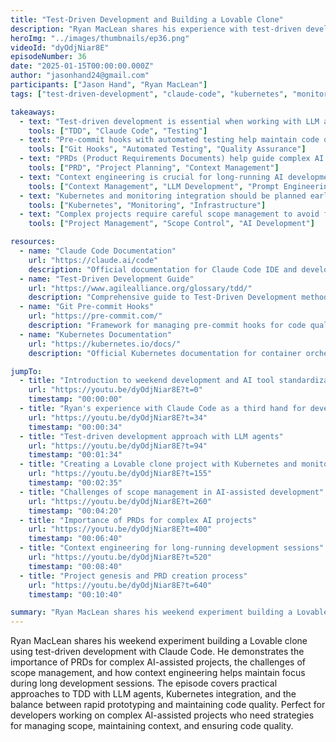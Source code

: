 ```yaml
---
title: "Test-Driven Development and Building a Lovable Clone"
description: "Ryan MacLean shares his experience with test-driven development using Claude Code, demonstrating how to build a Lovable clone with Kubernetes, monitoring, and the importance of PRDs for complex AI-assisted projects."
heroImg: "../images/thumbnails/ep36.png"
videoId: "dyOdjNiar8E"
episodeNumber: 36
date: "2025-01-15T00:00:00.000Z"
author: "jasonhand24@gmail.com"
participants: ["Jason Hand", "Ryan MacLean"]
tags: ["test-driven-development", "claude-code", "kubernetes", "monitoring", "ai-development"]

takeaways:
  - text: "Test-driven development is essential when working with LLM agents to ensure code quality and functionality"
    tools: ["TDD", "Claude Code", "Testing"]
  - text: "Pre-commit hooks with automated testing help maintain code quality in AI-assisted development"
    tools: ["Git Hooks", "Automated Testing", "Quality Assurance"]
  - text: "PRDs (Product Requirements Documents) help guide complex AI projects and maintain context"
    tools: ["PRD", "Project Planning", "Context Management"]
  - text: "Context engineering is crucial for long-running AI development sessions"
    tools: ["Context Management", "LLM Development", "Prompt Engineering"]
  - text: "Kubernetes and monitoring integration should be planned early in AI-assisted projects"
    tools: ["Kubernetes", "Monitoring", "Infrastructure"]
  - text: "Complex projects require careful scope management to avoid feature creep in AI development"
    tools: ["Project Management", "Scope Control", "AI Development"]

resources:
  - name: "Claude Code Documentation"
    url: "https://claude.ai/code"
    description: "Official documentation for Claude Code IDE and development features"
  - name: "Test-Driven Development Guide"
    url: "https://www.agilealliance.org/glossary/tdd/"
    description: "Comprehensive guide to Test-Driven Development methodology"
  - name: "Git Pre-commit Hooks"
    url: "https://pre-commit.com/"
    description: "Framework for managing pre-commit hooks for code quality"
  - name: "Kubernetes Documentation"
    url: "https://kubernetes.io/docs/"
    description: "Official Kubernetes documentation for container orchestration"

jumpTo:
  - title: "Introduction to weekend development and AI tool standardization"
    url: "https://youtu.be/dyOdjNiar8E?t=0"
    timestamp: "00:00:00"
  - title: "Ryan's experience with Claude Code as a third hand for development"
    url: "https://youtu.be/dyOdjNiar8E?t=34"
    timestamp: "00:00:34"
  - title: "Test-driven development approach with LLM agents"
    url: "https://youtu.be/dyOdjNiar8E?t=94"
    timestamp: "00:01:34"
  - title: "Creating a Lovable clone project with Kubernetes and monitoring"
    url: "https://youtu.be/dyOdjNiar8E?t=155"
    timestamp: "00:02:35"
  - title: "Challenges of scope management in AI-assisted development"
    url: "https://youtu.be/dyOdjNiar8E?t=260"
    timestamp: "00:04:20"
  - title: "Importance of PRDs for complex AI projects"
    url: "https://youtu.be/dyOdjNiar8E?t=400"
    timestamp: "00:06:40"
  - title: "Context engineering for long-running development sessions"
    url: "https://youtu.be/dyOdjNiar8E?t=520"
    timestamp: "00:08:40"
  - title: "Project genesis and PRD creation process"
    url: "https://youtu.be/dyOdjNiar8E?t=640"
    timestamp: "00:10:40"

summary: "Ryan MacLean shares his weekend experiment building a Lovable clone using test-driven development with Claude Code. He demonstrates the importance of PRDs for complex AI-assisted projects, the challenges of scope management, and how context engineering helps maintain focus during long development sessions. The episode covers practical approaches to TDD with LLM agents, Kubernetes integration, and the balance between rapid prototyping and maintaining code quality. Perfect for developers working on complex AI-assisted projects who need strategies for managing scope, maintaining context, and ensuring code quality."
---
```


Ryan MacLean shares his weekend experiment building a Lovable clone using test-driven development with Claude Code. He demonstrates the importance of PRDs for complex AI-assisted projects, the challenges of scope management, and how context engineering helps maintain focus during long development sessions. The episode covers practical approaches to TDD with LLM agents, Kubernetes integration, and the balance between rapid prototyping and maintaining code quality. Perfect for developers working on complex AI-assisted projects who need strategies for managing scope, maintaining context, and ensuring code quality. 